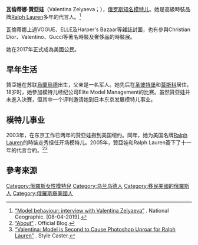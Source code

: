{{藝人
| 姓名     = 瓦倫蒂娜·贊亞娃
| 類型     = 模特兒
| 圖片     = Valentina Zelyaeva at the Ralph Lauren 2015 spring - summer collection show.jpg
| 圖片尺寸 = 250px
| 圖片簡介 = 
| 原名     =  
| 外文名   = Валентина Зеляева
| 外文     = 俄文
| 羅馬拼音 = 
| 英文名   = Valentina Zelyaeva
| 綽號     = Val
| 其他藝名 =
| 國籍     = {{USA}}
| 出生日期 = {{birth date and age|1982|10|11}}
| 出生地點 = {{USSR}}[[烏蘭烏德|烏蘭烏德]]
| 逝世日期 = 
| 逝世地點 = 
| 職業     = 模特兒
| 語言     = 
| 教育程度 = 
| 宗教信仰 = 
| 配偶     = 
| 伴侶     = 
| 兒女     = 
| 父母     = 
| 出道日期 = 
| 代表作   = Ralph Lauren
| 活躍年代 = 2004年至今
| 唱片公司 = 
| 經紀公司 = {{USA}}{{ITA}}{{FRA}}Women<br/>{{UK}}Storm London
| 網站     =
| 相關團體 = 
| 獎項     = 
| IMDb    = 
}}

'''瓦倫蒂娜·贊亞娃'''（Valentina Zelyaeva；{{bd|1982年|10月11日|catIdx=Zelyaeva, Valentina}}），[[俄罗斯|俄罗斯]][[超級名模|知名模特儿]]。她是高級時裝品牌[[Ralph_Lauren|Ralph Lauren]]多年的代言人。<ref>[https://www.nationalgeographic.co.uk/travel/2016/02/model-behaviour-interview-valentina-zelyaeva “Model behaviour: interview with Valentina Zelyaeva”] {{Wayback|url=https://www.nationalgeographic.co.uk/travel/2016/02/model-behaviour-interview-valentina-zelyaeva |date=20190420104010 }}. National Geographic. [08-04-2019].</ref>

瓦倫蒂娜上過VOGUE、ELLE及Harper's Bazaar等雜誌封面，也有參與Christian Dior、Valentino、Gucci等著名時裝及奢侈品的時裝展。

她在2017年正式成為美國公民。

== 早年生活 ==
贊亞娃在苏联[[烏蘭烏德|烏蘭烏德]]出生，父亲是一名军人。她先后在[[圣彼特堡|圣彼特堡]]和[[莫斯科|莫斯科]]居住。18岁时，她參加模特儿经纪公司Elite Model Management的比赛。虽然贊亞娃并未進入決賽，但其中一个评判邀请她到日本东京发展模特儿事业。

== 模特儿事业 ==
2003年，在东京工作已两年的贊亞娃搬到美国纽约。同年，她为美国名牌[[Ralph_Lauren|Ralph Lauren]]的時裝走秀担任开场模特儿。2005年，贊亞娃和Ralph Lauren簽下了十一年的代言合約。<ref>[https://www.valentinazelyaeva.com/ “About”] {{Wayback|url=https://www.valentinazelyaeva.com/ |date=20190420102103 }}. Official Blog.</ref><ref>[https://stylecaster.com/valentina-model-is-second-cause-photoshop-uproar-ralph-lauren/ “Valentina: Model is Second to Cause Photoshop Uproar for Ralph Lauren”] {{Wayback|url=https://stylecaster.com/valentina-model-is-second-cause-photoshop-uproar-ralph-lauren/ |date=20190420102328 }}. Style Caster.</ref>

== 參考來源 ==
{{reflist}}

{{DEFAULTSORT: Zelyaeva, Valentina}}
[[Category:俄羅斯女性模特兒|Category:俄羅斯女性模特兒]]
[[Category:乌兰乌德人|Category:乌兰乌德人]]
[[Category:移民美國的俄羅斯人|Category:移民美國的俄羅斯人]]
[[Category:俄羅斯裔美國人|Category:俄羅斯裔美國人]]